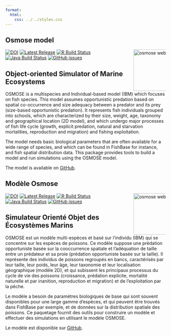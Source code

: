 ```yaml
---
format:
  html:
    css: ../../styles.css
---
```


::: {.content-visible when-profile="english"}
# Osmose model

<a href="https://osmose-model.org" rel="nofollow" target="_blank">
<img src="https://raw.githubusercontent.com/osmose-model/osmose-logos/refs/heads/master/2logo_osmose_sanstexte_cmyk_vectoriel.svg" align="right" height="130" alt="osmose website" style="max-width: 20%;">
</a>

[![DOI](https://zenodo.org/badge/48296200.svg)](https://zenodo.org/badge/latestdoi/48296200){.external target="_blank"}
[![Latest Release](https://img.shields.io/github/release/osmose-model/osmose.svg)](https://github.com/osmose-model/osmose/releases){.external target="_blank"}
[![R Build Status](https://github.com/osmose-model/osmose/workflows/r-build/badge.svg)](https://github.com/osmose-model/osmose/actions){.external target="_blank"}
[![Java Build Status](https://github.com/osmose-model/osmose/workflows/java-build/badge.svg)](https://github.com/osmose-model/osmose/actions){.external target="_blank"}
[![GitHub issues](https://img.shields.io/github/issues/osmose-model/osmose.svg)](https://github.com/osmose-model/osmose/issues){.external target="_blank"}

## Object-oriented Simulator of Marine Ecosystems

OSMOSE is a multispecies and Individual-based model (IBM) which focuses on fish species. This model assumes opportunistic predation based on spatial co-occurrence and size adequacy between a predator and its prey (size-based opportunistic predation). It represents fish individuals grouped into schools, which are characterized by their size, weight, age, taxonomy and geographical location (2D model), and which undergo major processes of fish life cycle (growth, explicit predation, natural and starvation mortalities, reproduction and migration) and fishing exploitation.

The model needs basic biological parameters that are often available for a wide range of species, and which can be found in FishBase for instance, and fish spatial distribution data. This package provides tools to build a model and run simulations using the OSMOSE model.

The model is available on [GitHub](https://github.com/osmose-model/osmose){.external target="_blank"}.
:::

::: {.content-visible when-profile="french"}
# Modèle Osmose

<a href="https://osmose-model.org" rel="nofollow" target="_blank">
<img src="https://raw.githubusercontent.com/osmose-model/osmose-logos/refs/heads/master/2logo_osmose_sanstexte_cmyk_vectoriel.svg" align="right" height="130" alt="osmose website" style="max-width: 20%;">
</a>

[![DOI](https://zenodo.org/badge/48296200.svg)](https://zenodo.org/badge/latestdoi/48296200){.external target="_blank"}
[![Latest Release](https://img.shields.io/github/release/osmose-model/osmose.svg)](https://github.com/osmose-model/osmose/releases){.external target="_blank"}
[![R Build Status](https://github.com/osmose-model/osmose/workflows/r-build/badge.svg)](https://github.com/osmose-model/osmose/actions){.external target="_blank"}
[![Java Build Status](https://github.com/osmose-model/osmose/workflows/java-build/badge.svg)](https://github.com/osmose-model/osmose/actions){.external target="_blank"}
[![GitHub issues](https://img.shields.io/github/issues/osmose-model/osmose.svg)](https://github.com/osmose-model/osmose/issues){.external target="_blank"}

## Simulateur Orienté Objet des Écosystèmes Marins

OSMOSE est un modèle multi-espèces et basé sur l'individu (IBM) qui se concentre sur les espèces de poissons. Ce modèle suppose une prédation opportuniste basée sur la cooccurrence spatiale et l'adéquation de taille entre un prédateur et sa proie (prédation opportuniste basée sur la taille). Il représente des individus de poissons regroupés en bancs, caractérisés par leur taille, leur poids, leur âge, leur taxonomie et leur localisation géographique (modèle 2D), et qui subissent les principaux processus du cycle de vie des poissons (croissance, prédation explicite, mortalité naturelle et par inanition, reproduction et migration) et de l'exploitation par la pêche.

Le modèle a besoin de paramètres biologiques de base qui sont souvent disponibles pour une large gamme d'espèces, et qui peuvent être trouvés dans FishBase par exemple, et de données sur la distribution spatiale des poissons. Ce paquetage fournit des outils pour construire un modèle et effectuer des simulations en utilisant le modèle OSMOSE.

Le modèle est disponible sur [GitHub](https://github.com/osmose-model/osmose){.external target="_blank"}.
:::